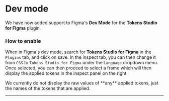 # Dev mode 

We have now added support to Figma's **Dev Mode** for the **Tokens Studio for Figma** plugin.


### How to enable
When in Figma's dev mode, search for **Tokens Studio for Figma** in the `Plugins` tab, and click on save. 
In the inspect tab, you can then change it from `CSS` to `Tokens Studio for Figma` under the `Language` dropdown menu. 
Once selected, you can then proceed to select a frame which will then display the applied tokens in the inspect panel on the right. 

<Callout emoji="💡">
    We currently do not display the raw values of **any** applied tokens, just the names of the tokens that are applied.
</Callout>

---


<ReactPlayer
  width="100%"
  height="auto"
  playing
  controls
  url="/enable-dev-mode.mp4"
/>

